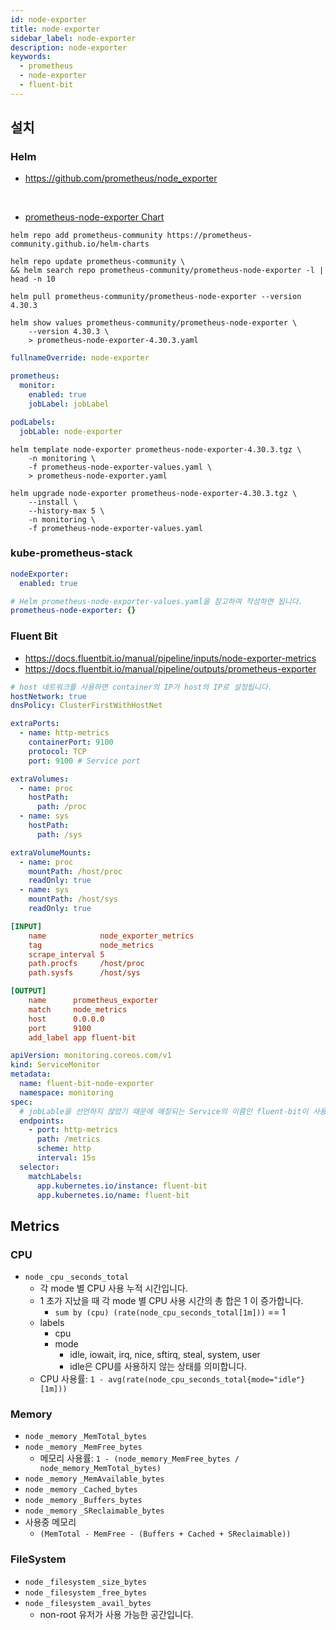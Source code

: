 ```yaml
---
id: node-exporter
title: node-exporter
sidebar_label: node-exporter
description: node-exporter
keywords:
  - prometheus
  - node-exporter
  - fluent-bit
---
```


## 설치

### Helm

- https://github.com/prometheus/node_exporter

<br />

- [prometheus-node-exporter Chart](https://github.com/prometheus-community/helm-charts/tree/main/charts/prometheus-node-exporter)

```shell
helm repo add prometheus-community https://prometheus-community.github.io/helm-charts
```

```shell
helm repo update prometheus-community \
&& helm search repo prometheus-community/prometheus-node-exporter -l | head -n 10
```

```shell
helm pull prometheus-community/prometheus-node-exporter --version 4.30.3
```

```shell
helm show values prometheus-community/prometheus-node-exporter \
    --version 4.30.3 \
    > prometheus-node-exporter-4.30.3.yaml
```

```yaml title="prometheus-node-exporter-values.yaml"
fullnameOverride: node-exporter

prometheus:
  monitor:
    enabled: true
    jobLabel: jobLabel

podLabels:
  jobLable: node-exporter
```

```shell
helm template node-exporter prometheus-node-exporter-4.30.3.tgz \
    -n monitoring \
    -f prometheus-node-exporter-values.yaml \
    > prometheus-node-exporter.yaml
```

```shell
helm upgrade node-exporter prometheus-node-exporter-4.30.3.tgz \
    --install \
    --history-max 5 \
    -n monitoring \
    -f prometheus-node-exporter-values.yaml
```

### kube-prometheus-stack

```yaml
nodeExporter:
  enabled: true

# Helm prometheus-node-exporter-values.yaml을 참고하여 작성하면 됩니다.
prometheus-node-exporter: {}
```

### Fluent Bit

- https://docs.fluentbit.io/manual/pipeline/inputs/node-exporter-metrics
- https://docs.fluentbit.io/manual/pipeline/outputs/prometheus-exporter

```yaml title="fluent-bit-values.yaml"
# host 네트워크를 사용하면 container의 IP가 host의 IP로 설정됩니다.
hostNetwork: true
dnsPolicy: ClusterFirstWithHostNet

extraPorts:
  - name: http-metrics
    containerPort: 9100
    protocol: TCP
    port: 9100 # Service port

extraVolumes:
  - name: proc
    hostPath:
      path: /proc
  - name: sys
    hostPath:
      path: /sys

extraVolumeMounts:
  - name: proc
    mountPath: /host/proc
    readOnly: true
  - name: sys
    mountPath: /host/sys
    readOnly: true
```

```ini
[INPUT]
    name            node_exporter_metrics
    tag             node_metrics
    scrape_interval 5
    path.procfs     /host/proc
    path.sysfs      /host/sys

[OUTPUT]
    name      prometheus_exporter
    match     node_metrics
    host      0.0.0.0
    port      9100
    add_label app fluent-bit
```

```yaml
apiVersion: monitoring.coreos.com/v1
kind: ServiceMonitor
metadata:
  name: fluent-bit-node-exporter
  namespace: monitoring
spec:
  # jobLable을 선언하지 않았기 때문에 매칭되는 Service의 이름인 fluent-bit이 사용됩니다.
  endpoints:
    - port: http-metrics
      path: /metrics
      scheme: http
      interval: 15s
  selector:
    matchLabels:
      app.kubernetes.io/instance: fluent-bit
      app.kubernetes.io/name: fluent-bit
```

## Metrics

### CPU

- `node` `_cpu` `_seconds_total`
  - 각 mode 별 CPU 사용 누적 시간입니다.
  - 1 초가 지났을 때 각 mode 별 CPU 사용 시간의 총 합은 1 이 증가합니다.
    - `sum by (cpu) (rate(node_cpu_seconds_total[1m]))` == 1
  - labels
    - cpu
    - mode
      - idle, iowait, irq, nice, sftirq, steal, system, user
      - idle은 CPU를 사용하지 않는 상태를 의미합니다.
  - CPU 사용률: `1 - avg(rate(node_cpu_seconds_total{mode="idle"}[1m]))`

### Memory

- `node` `_memory` `_MemTotal_bytes`
- `node` `_memory` `_MemFree_bytes`
  - 메모리 사용률: `1 - (node_memory_MemFree_bytes / node_memory_MemTotal_bytes)`
- `node` `_memory` `_MemAvailable_bytes`
- `node` `_memory` `_Cached_bytes`
- `node` `_memory` `_Buffers_bytes`
- `node` `_memory` `_SReclaimable_bytes`
- 사용중 메모리
  - `(MemTotal - MemFree - (Buffers + Cached + SReclaimable))`

### FileSystem

- `node` `_filesystem` `_size_bytes`
- `node` `_filesystem` `_free_bytes`
- `node` `_filesystem` `_avail_bytes`
  - non-root 유저가 사용 가능한 공간입니다.

